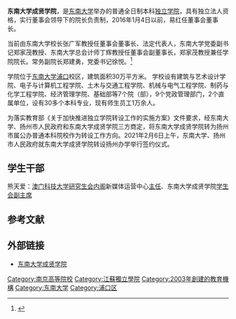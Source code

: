 {{高校
| name = 东南大学成贤学院
| image =
| logo =
| motto =
| rector =张广军、郑家茂
| type = [[独立学院|独立学院]]
| established = 2003年6月
| location = [[中华人民共和国|中华人民共和国]][[江苏省|江苏省]][[南京市|南京市]]
| students = 9235人
| staff = 746人
| campus =
| address = 江苏省南京市浦口区东大路6号
| telephone = 025-58690717
| area = 1200亩
| sports =
| website = http://cxxy.seu.edu.cn
}}
'''东南大学成贤学院'''，是[[东南大学|东南大学]]举办的普通全日制本科[[独立学院|独立学院]]，具有独立法人资格，实行董事会领导下的院长负责制，2016年1月4日以前，易红任董事会董事长。

当前由东南大学校长张广军教授任董事会董事长、法定代表人，东南大学党委副书记郑家茂教授、东南大学总会计师丁辉教授任董事会副董事长，郑家茂教授兼任学院院长。常务副院长郑建勇，党委书记徐悦。<ref>{{Cite web|url=http://cxxy.seu.edu.cn/art_info.jsp?urltype=news.NewsContentUrl&wbtreeid=2359&wbnewsid=55091&archive=0|title=东南大学成贤学院概况-东南大学成贤学院|accessdate=2018-06-05|work=cxxy.seu.edu.cn|archive-url=https://web.archive.org/web/20190219152623/http://cxxy.seu.edu.cn/art_info.jsp?urltype=news.NewsContentUrl&wbtreeid=2359&wbnewsid=55091&archive=0|archive-date=2019-02-19|dead-url=yes}}</ref>

学院位于[[东南大学|东南大学]][[浦口|浦口]]校区，建筑面积30万平方米。 学校设有建筑与艺术设计学院、电子与计算机工程学院、土木与交通工程学院、机械与电气工程学院、制药与化学工程学院、经济管理学院、基础部等7个院（部），9个党政管理部门，2个直属单位，设有30多个本科专业，现有师生员工1万余人。

为落实教育部《关于加快推进独立学院转设工作的实施方案》文件要求，经东南大学、扬州市人民政府和东南大学成贤学院三方商定，将东南大学成贤学院转为扬州市属公办普通本科院校作为转设工作方向。2021年2月6日上午，东南大学、扬州市人民政府就东南大学成贤学院转设扬州办学举行签约仪式。

==学生干部 ==
熊天爱：[[澳门科技大学|澳门科技大学]][[学生会|研究生会]][[内阁|内阁]]新媒体运营中心[[主任|主任]]、东南大学成贤学院[[学生会|学生会副主席]]

== 参考文献 ==
{{reflist}}
== 外部链接 ==
* [http://cxxy.seu.edu.cn 东南大学成贤学院]{{Wayback|url=http://cxxy.seu.edu.cn/ |date=20071017033030 }}

{{Univ-stub}}
{{浦口大学城}}
{{江苏高等院校|nocat}}
{{独立学院}}

[[Category:南京高等院校|Category:南京高等院校]]
[[Category:江蘇獨立學院|Category:江蘇獨立學院]]
[[Category:2003年創建的教育機構|Category:2003年創建的教育機構]]
[[Category:东南大学|Category:东南大学]]
[[Category:浦口区|Category:浦口区]]